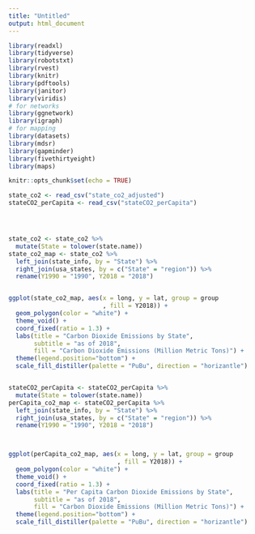 ```yaml
---
title: "Untitled"
output: html_document
---
```


```r
library(readxl)
library(tidyverse)
library(robotstxt)
library(rvest)
library(knitr)
library(pdftools)
library(janitor)
library(viridis)
# for networks
library(ggnetwork)
library(igraph)
# for mapping
library(datasets)
library(mdsr)
library(gapminder)
library(fivethirtyeight)
library(maps)

knitr::opts_chunk$set(echo = TRUE)
```

```r
state_co2 <- read_csv("state_co2_adjusted")
stateCO2_perCapita <- read_csv("stateCO2_perCapita")




state_co2 <- state_co2 %>%
  mutate(State = tolower(state.name))
state_co2_map <- state_co2 %>%
  left_join(state_info, by = "State") %>%
  right_join(usa_states, by = c("State" = "region")) %>%
  rename(Y1990 = "1990", Y2018 = "2018") 


ggplot(state_co2_map, aes(x = long, y = lat, group = group
                          , fill = Y2018)) +
  geom_polygon(color = "white") +
  theme_void() +
  coord_fixed(ratio = 1.3) +
  labs(title = "Carbon Dioxide Emissions by State", 
       subtitle = "as of 2018",
       fill = "Carbon Dioxide Emissions (Million Metric Tons)") +
  theme(legend.position="bottom") +
  scale_fill_distiller(palette = "PuBu", direction = "horizantle")


stateCO2_perCapita <- stateCO2_perCapita %>%
  mutate(State = tolower(state.name))
perCapita_co2_map <- stateCO2_perCapita %>%
  left_join(state_info, by = "State") %>%
  right_join(usa_states, by = c("State" = "region")) %>%
  rename(Y1990 = "1990", Y2018 = "2018") 



ggplot(perCapita_co2_map, aes(x = long, y = lat, group = group
                              , fill = Y2018)) +
  geom_polygon(color = "white") +
  theme_void() +
  coord_fixed(ratio = 1.3) +
  labs(title = "Per Capita Carbon Dioxide Emissions by State",
       subtitle = "as of 2018",
       fill = "Carbon Dioxide Emissions (Million Metric Tons)") +
  theme(legend.position="bottom") +
  scale_fill_distiller(palette = "PuBu", direction = "horizantle")
```